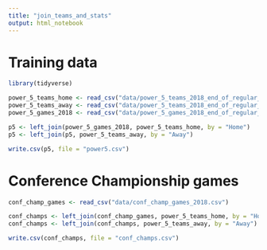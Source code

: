 ```yaml
---
title: "join_teams_and_stats"
output: html_notebook
---
```


# Training data

```r
library(tidyverse)

power_5_teams_home <- read_csv("data/power_5_teams_2018_end_of_regular_season_home.csv")
power_5_teams_away <- read_csv("data/power_5_teams_2018_end_of_regular_season_away.csv")
power_5_games_2018 <- read_csv("data/power_5_games_2018_end_of_regular_season.csv")

p5 <- left_join(power_5_games_2018, power_5_teams_home, by = "Home")
p5 <- left_join(p5, power_5_teams_away, by = "Away")

write.csv(p5, file = "power5.csv")

```

# Conference Championship games

```r

conf_champ_games <- read_csv("data/conf_champ_games_2018.csv")

conf_champs <- left_join(conf_champ_games, power_5_teams_home, by = "Home")
conf_champs <- left_join(conf_champs, power_5_teams_away, by = "Away")

write.csv(conf_champs, file = "conf_champs.csv")


```
